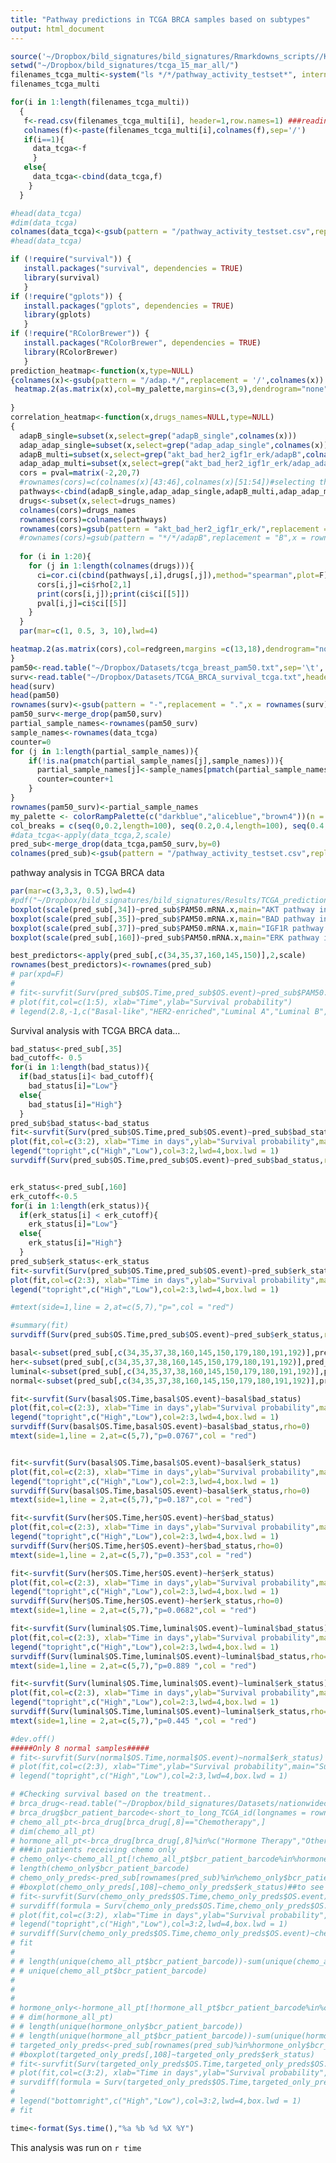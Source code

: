 ```yaml
---
title: "Pathway predictions in TCGA BRCA samples based on subtypes"
output: html_document
---
```


```r

source('~/Dropbox/bild_signatures/bild_signatures/Rmarkdowns_scripts//Key_ASSIGN_functions.Rmd', echo=TRUE)
setwd("~/Dropbox/bild_signatures/tcga_15_mar_all/")
filenames_tcga_multi<-system("ls */*/pathway_activity_testset*", intern=TRUE)
filenames_tcga_multi

for(i in 1:length(filenames_tcga_multi))
  {
   f<-read.csv(filenames_tcga_multi[i], header=1,row.names=1) ###reading in the filess one at a time
   colnames(f)<-paste(filenames_tcga_multi[i],colnames(f),sep='/')
   if(i==1){
     data_tcga<-f
     }
   else{
     data_tcga<-cbind(data_tcga,f)
    }
  }

#head(data_tcga)
#dim(data_tcga)
colnames(data_tcga)<-gsub(pattern = "/pathway_activity_testset.csv",replacement = "",x = colnames(data_tcga))
#head(data_tcga)

```


```r
if (!require("survival")) {
   install.packages("survival", dependencies = TRUE)
   library(survival)
   }
if (!require("gplots")) {
   install.packages("gplots", dependencies = TRUE)
   library(gplots)
   }
if (!require("RColorBrewer")) {
   install.packages("RColorBrewer", dependencies = TRUE)
   library(RColorBrewer)
   }
prediction_heatmap<-function(x,type=NULL)
{colnames(x)<-gsub(pattern = "/adap.*/",replacement = '/',colnames(x))
 heatmap.2(as.matrix(x),col=my_palette,margins=c(3,9),dendrogram="none",Rowv = NULL, Colv = NULL, cexCol = 0.5,cexRow = 0.5,trace="none",main=paste(type,"Multi BRCA",sep = "\n"),density.info = 'none',scale = 'row')#,cellnote = round(x[,51:54],digits = 2),notecol = 'black',
 
}
correlation_heatmap<-function(x,drugs_names=NULL,type=NULL)
{
  adapB_single=subset(x,select=grep("adapB_single",colnames(x)))
  adap_adap_single=subset(x,select=grep("adap_adap_single",colnames(x)))
  adapB_multi=subset(x,select=grep("akt_bad_her2_igf1r_erk/adapB",colnames(x)))
  adap_adap_multi=subset(x,select=grep("akt_bad_her2_igf1r_erk/adap_adap",colnames(x)))
  cors = pval=matrix(-2,20,7)
  #rownames(cors)=c(colnames(x)[43:46],colnames(x)[51:54])#selecting the adaptive multipathway and single pathway prediction columns
  pathways<-cbind(adapB_single,adap_adap_single,adapB_multi,adap_adap_multi)
  drugs<-subset(x,select=drugs_names)
  colnames(cors)=drugs_names
  rownames(cors)=colnames(pathways)
  rownames(cors)=gsub(pattern = "akt_bad_her2_igf1r_erk/",replacement = "",x = rownames(cors))
  #rownames(cors)=gsub(pattern = "*/*/adapB",replacement = "B",x = rownames(cors))
  
  for (i in 1:20){
    for (j in 1:length(colnames(drugs))){
      ci=cor.ci(cbind(pathways[,i],drugs[,j]),method="spearman",plot=F)
      cors[i,j]=ci$rho[2,1]
      print(cors[i,j]);print(ci$ci[[5]])
      pval[i,j]=ci$ci[[5]]
    }
  }
  par(mar=c(1, 0.5, 3, 10),lwd=4)

heatmap.2(as.matrix(cors),col=redgreen,margins =c(13,18),dendrogram="none",Rowv = NULL, Colv = NULL, trace="none",main=paste("Correlations of pathway"," drug response in",type,sep='\n '),cellnote = round(cors,digits = 2),notecol = 'black',density.info = 'none')
}
pam50<-read.table("~/Dropbox/Datasets/tcga_breast_pam50.txt",sep='\t', stringsAsFactors = T,header=T, row.names=1)
surv<-read.table("~/Dropbox/Datasets/TCGA_BRCA_survival_tcga.txt",header=1,row.names=1,sep='\t',stringsAsFactors = T,skip = 1)
head(surv)
head(pam50)
rownames(surv)<-gsub(pattern = "-",replacement = ".",x = rownames(surv))
pam50_surv<-merge_drop(pam50,surv)
partial_sample_names<-rownames(pam50_surv)
sample_names<-rownames(data_tcga)
counter=0
for (j in 1:length(partial_sample_names)){
    if(!is.na(pmatch(partial_sample_names[j],sample_names))){
      partial_sample_names[j]<-sample_names[pmatch(partial_sample_names[j],sample_names, duplicates.ok=F)]  
      counter=counter+1
    }
}
rownames(pam50_surv)<-partial_sample_names
my_palette <- colorRampPalette(c("darkblue","aliceblue","brown4"))(n = 299)
col_breaks = c(seq(0,0.2,length=100), seq(0.2,0.4,length=100), seq(0.4,1,length=100)) 
#data_tcga<-apply(data_tcga,2,scale)
pred_sub<-merge_drop(data_tcga,pam50_surv,by=0)
colnames(pred_sub)<-gsub(pattern = "/pathway_activity_testset.csv",replacement = "",x = colnames(pred_sub))
```

pathway analysis in TCGA BRCA data

```r
par(mar=c(3,3,3, 0.5),lwd=4)
#pdf("~/Dropbox/bild_signatures/bild_signatures/Results/TCGA_predictions.pdf")
boxplot(scale(pred_sub[,34])~pred_sub$PAM50.mRNA.x,main="AKT pathway in TCGA BRCA samples",col=2:6)
boxplot(scale(pred_sub[,35])~pred_sub$PAM50.mRNA.x,main="BAD pathway in TCGA BRCA samples",col = 2:6)
boxplot(scale(pred_sub[,37])~pred_sub$PAM50.mRNA.x,main="IGF1R pathway in TCGA BRCA samples",col=2:6)
boxplot(scale(pred_sub[,160])~pred_sub$PAM50.mRNA.x,main="ERK pathway in TCGA BRCA samples",col=2:6)

best_predictors<-apply(pred_sub[,c(34,35,37,160,145,150)],2,scale)
rownames(best_predictors)<-rownames(pred_sub)
# par(xpd=F)
# 
# fit<-survfit(Surv(pred_sub$OS.Time,pred_sub$OS.event)~pred_sub$PAM50.mRNA.x)
# plot(fit,col=c(1:5), xlab="Time",ylab="Survival probability")
# legend(2.8,-1,c("Basal-like","HER2-enriched","Luminal A","Luminal B","Normal-like"),col=1:6,lwd=0.05,box.lwd = 0)
```
Survival analysis with TCGA BRCA data...
```r
bad_status<-pred_sub[,35]
bad_cutoff<- 0.5
for(i in 1:length(bad_status)){
  if(bad_status[i]< bad_cutoff){
    bad_status[i]="Low"}
  else{
    bad_status[i]="High"}
  }
pred_sub$bad_status<-bad_status
fit<-survfit(Surv(pred_sub$OS.Time,pred_sub$OS.event)~pred_sub$bad_status)
plot(fit,col=c(3:2), xlab="Time in days",ylab="Survival probability",main="Survival in TCGA BRCA\n patients based on BAD pathway status")
legend("topright",c("High","Low"),col=3:2,lwd=4,box.lwd = 1)
survdiff(Surv(pred_sub$OS.Time,pred_sub$OS.event)~pred_sub$bad_status,rho=0)


erk_status<-pred_sub[,160]
erk_cutoff<-0.5
for(i in 1:length(erk_status)){
  if(erk_status[i] < erk_cutoff){
    erk_status[i]="Low"}
  else{
    erk_status[i]="High"}
  }
pred_sub$erk_status<-erk_status
fit<-survfit(Surv(pred_sub$OS.Time,pred_sub$OS.event)~pred_sub$erk_status)
plot(fit,col=c(2:3), xlab="Time in days",ylab="Survival probability",main="Survival in TCGA BRCA\n patients based on ERK pathway status")
legend("topright",c("High","Low"),col=2:3,lwd=4,box.lwd = 1)

#mtext(side=1,line = 2,at=c(5,7),"p=",col = "red")

#summary(fit)
survdiff(Surv(pred_sub$OS.Time,pred_sub$OS.event)~pred_sub$erk_status,rho=0)

basal<-subset(pred_sub[,c(34,35,37,38,160,145,150,179,180,191,192)],pred_sub$PAM50.mRNA.x=="Basal-like")
her<-subset(pred_sub[,c(34,35,37,38,160,145,150,179,180,191,192)],pred_sub$PAM50.mRNA.x=="HER2-enriched")
luminal<-subset(pred_sub[,c(34,35,37,38,160,145,150,179,180,191,192)],pred_sub$PAM50.mRNA.x=="Luminal A"|pred_sub$PAM50.mRNA.x=="Luminal B")
normal<-subset(pred_sub[,c(34,35,37,38,160,145,150,179,180,191,192)],pred_sub$PAM50.mRNA.x=="Normal-like")

fit<-survfit(Surv(basal$OS.Time,basal$OS.event)~basal$bad_status)
plot(fit,col=c(2:3), xlab="Time in days",ylab="Survival probability",main="Basal TCGA BRCA\n patients based on BAD pathway status")
legend("topright",c("High","Low"),col=2:3,lwd=4,box.lwd = 1)
survdiff(Surv(basal$OS.Time,basal$OS.event)~basal$bad_status,rho=0)
mtext(side=1,line = 2,at=c(5,7),"p=0.0767",col = "red")


fit<-survfit(Surv(basal$OS.Time,basal$OS.event)~basal$erk_status)
plot(fit,col=c(2:3), xlab="Time in days",ylab="Survival probability",main="Basal TCGA BRCA\n patients based on ERK pathway status")
legend("topright",c("High","Low"),col=2:3,lwd=4,box.lwd = 1)
survdiff(Surv(basal$OS.Time,basal$OS.event)~basal$erk_status,rho=0)
mtext(side=1,line = 2,at=c(5,7),"p=0.187",col = "red")

fit<-survfit(Surv(her$OS.Time,her$OS.event)~her$bad_status)
plot(fit,col=c(2:3), xlab="Time in days",ylab="Survival probability",main="ERBB2-amp TCGA BRCA\n patients based on bad pathway status")
legend("topright",c("High","Low"),col=2:3,lwd=4,box.lwd = 1)
survdiff(Surv(her$OS.Time,her$OS.event)~her$bad_status,rho=0)
mtext(side=1,line = 2,at=c(5,7),"p=0.353",col = "red")

fit<-survfit(Surv(her$OS.Time,her$OS.event)~her$erk_status)
plot(fit,col=c(2:3), xlab="Time in days",ylab="Survival probability",main="ERBB2-amp TCGA BRCA\n patients based on ERK pathway status")
legend("topright",c("High","Low"),col=2:3,lwd=4,box.lwd = 1)
survdiff(Surv(her$OS.Time,her$OS.event)~her$erk_status,rho=0)
mtext(side=1,line = 2,at=c(5,7),"p=0.0682",col = "red")

fit<-survfit(Surv(luminal$OS.Time,luminal$OS.event)~luminal$bad_status)
plot(fit,col=c(2:3), xlab="Time in days",ylab="Survival probability",main="Luminal TCGA BRCA\n patients based on BAD pathway status")
legend("topright",c("High","Low"),col=2:3,lwd=4,box.lwd = 1)
survdiff(Surv(luminal$OS.Time,luminal$OS.event)~luminal$bad_status,rho=0)
mtext(side=1,line = 2,at=c(5,7),"p=0.889 ",col = "red")

fit<-survfit(Surv(luminal$OS.Time,luminal$OS.event)~luminal$erk_status)
plot(fit,col=c(2:3), xlab="Time in days",ylab="Survival probability",main="Luminal TCGA BRCA\n patients based on ERK pathway status")
legend("topright",c("High","Low"),col=2:3,lwd=4,box.lwd = 1)
survdiff(Surv(luminal$OS.Time,luminal$OS.event)~luminal$erk_status,rho=0)
mtext(side=1,line = 2,at=c(5,7),"p=0.445 ",col = "red")

#dev.off()
#####Only 8 normal samples#####
# fit<-survfit(Surv(normal$OS.Time,normal$OS.event)~normal$erk_status)
# plot(fit,col=c(2:3), xlab="Time",ylab="Survival probability",main="Survival in TCGA BRCA\n patients based on ERK pathway status")
# legend("topright",c("High","Low"),col=2:3,lwd=4,box.lwd = 1)
```

```r
# #Checking survival based on the treatment..
# brca_drug<-read.table("~/Dropbox/bild_signatures/Datasets/nationwidechildrens.org_clinical_drug_brca.txt",header=1, skip=1, sep='\t')
# brca_drug$bcr_patient_barcode<-short_to_long_TCGA_id(longnames = rownames(pred_sub),shortnames = gsub(pattern = "-",replacement = ".",brca_drug$bcr_patient_barcode))
# chemo_all_pt<-brca_drug[brca_drug[,8]=="Chemotherapy",]
# dim(chemo_all_pt)
# hormone_all_pt<-brca_drug[brca_drug[,8]%in%c("Hormone Therapy","Other,specify","Targeted Molecular therapy"),]
# ###in patients receiving chemo only
# chemo_only<-chemo_all_pt[!chemo_all_pt$bcr_patient_barcode%in%hormone_all_pt$bcr_patient_barcode,]
# length(chemo_only$bcr_patient_barcode)
# chemo_only_preds<-pred_sub[rownames(pred_sub)%in%chemo_only$bcr_patient_barcode,]
# #boxplot(chemo_only_preds[,108]~chemo_only_preds$erk_status)##to see if there is high low variation in erk status
# fit<-survfit(Surv(chemo_only_preds$OS.Time,chemo_only_preds$OS.event)~chemo_only_preds$erk_status)
# survdiff(formula = Surv(chemo_only_preds$OS.Time,chemo_only_preds$OS.event)~chemo_only_preds$bad_status,rho=0)
# plot(fit,col=c(3:2), xlab="Time in days",ylab="Survival probability",main="Survival in TCGA BRCA\n chemo receiving patients based on BAD pathway status")
# legend("topright",c("High","Low"),col=3:2,lwd=4,box.lwd = 1)
# survdiff(Surv(chemo_only_preds$OS.Time,chemo_only_preds$OS.event)~chemo_only_preds$erk_status,rho=0)
# fit
# 
# # length(unique(chemo_all_pt$bcr_patient_barcode))-sum(unique(chemo_all_pt$bcr_patient_barcode)%in%unique(hormone_all_pt$bcr_patient_barcode))##161 pts received only chemo type therapy
# # unique(chemo_all_pt$bcr_patient_barcode)
# 
# 
# 
# hormone_only<-hormone_all_pt[!hormone_all_pt$bcr_patient_barcode%in%chemo_all_pt$bcr_patient_barcode,]
# # dim(hormone_all_pt)
# # length(unique(hormone_only$bcr_patient_barcode))
# # length(unique(hormone_all_pt$bcr_patient_barcode))-sum(unique(hormone_all_pt$bcr_patient_barcode)%in%unique(chemo_all_pt$bcr_patient_barcode))
# targeted_only_preds<-pred_sub[rownames(pred_sub)%in%hormone_only$bcr_patient_barcode,]
# #boxplot(targeted_only_preds[,108]~targeted_only_preds$erk_status)
# fit<-survfit(Surv(targeted_only_preds$OS.Time,targeted_only_preds$OS.event)~targeted_only_preds$erk_status)
# plot(fit,col=c(3:2), xlab="Time in days",ylab="Survival probability",main="Survival in TCGA BRCA\n chemo receiving patients based on ERK pathway status")
# survdiff(formula = Surv(targeted_only_preds$OS.Time,targeted_only_preds$OS.event)~targeted_only_preds$erk_status,rho=0)
# 
# legend("bottomright",c("High","Low"),col=3:2,lwd=4,box.lwd = 1)
# fit

```

```r
time<-format(Sys.time(),"%a %b %d %X %Y")
```
This analysis was run on `r time` 

